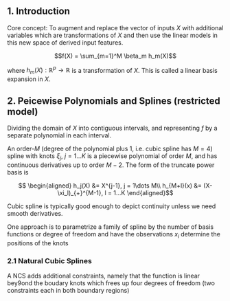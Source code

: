 ## 1. Introduction

Core concept: To augment and replace the vector of inputs $X$ with additional variables which are transformations of $X$ and then use the linear models in this new space of derived input features. 

$$f(X) = \sum_{m=1}^M \beta_m h_m(X)$$

where $h_m(X): \mathbb{R}^p\rightarrow \mathbb{R}$ is a transformation of $X$. This is called a linear basis expansion in $X$. 

## 2. Peicewise Polynomials and Splines (restricted model)

Dividing the domain of $X$ into contiguous intervals, and representing $f$ by a separate polynomial in each interval. 

An order-$M$ (degree of the polynomial plus 1, i.e. cubic spline has $M=4$) spline with knots $\xi_j$, $j = 1\dots K$ is a piecewise polynomial of order $M$, and has continuous derivatives up to order $M-2$. The form of the truncate power basis is 

$$
\begin{aligned}
h_j(X) &= X^{j-1}, j = 1\dots M\\
h_{M+l}(x) &= (X-\xi_l)_{+}^{M-1}, l = 1...K
\end{aligned}$$

Cubic spline is typically good enough to depict continuity unless we need smooth derivatives. 

One approach is to parametrize a family of spline by the number of basis functions or degree of freedom and have the observations $x_i$ determine the positions of the knots

### 2.1 Natural Cubic Splines

A NCS adds additional constraints, namely that the function is linear bey9ond the boudary knots which frees up four degrees of freedom (two constraints each in both boundary regions)